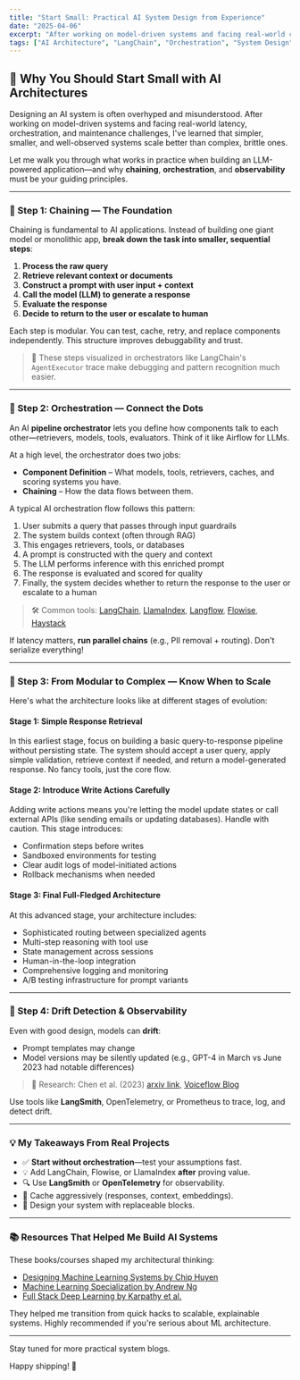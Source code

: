 ```yaml
---
title: "Start Small: Practical AI System Design from Experience"
date: "2025-04-06"
excerpt: "After working on model-driven systems and facing real-world challenges, I've learned that simpler, smaller, and well-observed systems scale better than complex ones."
tags: ["AI Architecture", "LangChain", "Orchestration", "System Design", "LLMs"]
---
```


## 🚀 Why You Should Start Small with AI Architectures

Designing an AI system is often overhyped and misunderstood. After working on model-driven systems and facing real-world latency, orchestration, and maintenance challenges, I've learned that simpler, smaller, and well-observed systems scale better than complex, brittle ones.

Let me walk you through what works in practice when building an LLM-powered application—and why **chaining**, **orchestration**, and **observability** must be your guiding principles.

---

### 🔁 Step 1: Chaining — The Foundation

Chaining is fundamental to AI applications. Instead of building one giant model or monolithic app, **break down the task into smaller, sequential steps**:

1. **Process the raw query**  
2. **Retrieve relevant context or documents**  
3. **Construct a prompt with user input + context**  
4. **Call the model (LLM) to generate a response**  
5. **Evaluate the response**  
6. **Decide to return to the user or escalate to human**  

Each step is modular. You can test, cache, retry, and replace components independently. This structure improves debuggability and trust.

> 📌 These steps visualized in orchestrators like LangChain's `AgentExecutor` trace make debugging and pattern recognition much easier.

---

### 🤖 Step 2: Orchestration — Connect the Dots

An AI **pipeline orchestrator** lets you define how components talk to each other—retrievers, models, tools, evaluators. Think of it like Airflow for LLMs.

At a high level, the orchestrator does two jobs:

- **Component Definition** – What models, tools, retrievers, caches, and scoring systems you have.
- **Chaining** – How the data flows between them.

A typical AI orchestration flow follows this pattern:
1. User submits a query that passes through input guardrails
2. The system builds context (often through RAG)
3. This engages retrievers, tools, or databases
4. A prompt is constructed with the query and context
5. The LLM performs inference with this enriched prompt
6. The response is evaluated and scored for quality
7. Finally, the system decides whether to return the response to the user or escalate to a human

> 🛠 Common tools: [LangChain](https://github.com/langchain-ai/langchain), [LlamaIndex](https://github.com/run-llama/llama_index), [Langflow](https://github.com/langflow-ai/langflow), [Flowise](https://github.com/FlowiseAI/Flowise), [Haystack](https://github.com/deepset-ai/haystack)

If latency matters, **run parallel chains** (e.g., PII removal + routing). Don't serialize everything!

---

### 🧱 Step 3: From Modular to Complex — Know When to Scale

Here's what the architecture looks like at different stages of evolution:

#### Stage 1: Simple Response Retrieval
In this earliest stage, focus on building a basic query-to-response pipeline without persisting state. The system should accept a user query, apply simple validation, retrieve context if needed, and return a model-generated response. No fancy tools, just the core flow.

#### Stage 2: Introduce Write Actions Carefully
Adding write actions means you're letting the model update states or call external APIs (like sending emails or updating databases). Handle with caution. This stage introduces:
- Confirmation steps before writes
- Sandboxed environments for testing
- Clear audit logs of model-initiated actions
- Rollback mechanisms when needed

#### Stage 3: Final Full-Fledged Architecture
At this advanced stage, your architecture includes:
- Sophisticated routing between specialized agents
- Multi-step reasoning with tool use
- State management across sessions
- Human-in-the-loop integration
- Comprehensive logging and monitoring
- A/B testing infrastructure for prompt variants

---

### 🧪 Step 4: Drift Detection & Observability

Even with good design, models can **drift**:

- Prompt templates may change
- Model versions may be silently updated (e.g., GPT-4 in March vs June 2023 had notable differences)

> 🧠 Research: Chen et al. (2023) [arxiv link](https://arxiv.org/abs/2307.09009), [Voiceflow Blog](https://oreil.ly/vJfAkA)

Use tools like **LangSmith**, OpenTelemetry, or Prometheus to trace, log, and detect drift.

---

### 💡 My Takeaways From Real Projects

- ✅ **Start without orchestration**—test your assumptions fast.
- 💡 Add LangChain, Flowise, or LlamaIndex **after** proving value.
- 🔍 Use **LangSmith** or **OpenTelemetry** for observability.
- 🧰 Cache aggressively (responses, context, embeddings).
- 🧱 Design your system with replaceable blocks.

---

### 📚 Resources That Helped Me Build AI Systems

These books/courses shaped my architectural thinking:

- [Designing Machine Learning Systems by Chip Huyen](https://www.oreilly.com/library/view/designing-machine-learning/9781098107956/)
- [Machine Learning Specialization by Andrew Ng](https://www.deeplearning.ai/courses/machine-learning-specialization/)
- [Full Stack Deep Learning by Karpathy et al.](https://fullstackdeeplearning.com/)

They helped me transition from quick hacks to scalable, explainable systems. Highly recommended if you're serious about ML architecture.

---

Stay tuned for more practical system blogs.

Happy shipping! 🚀 